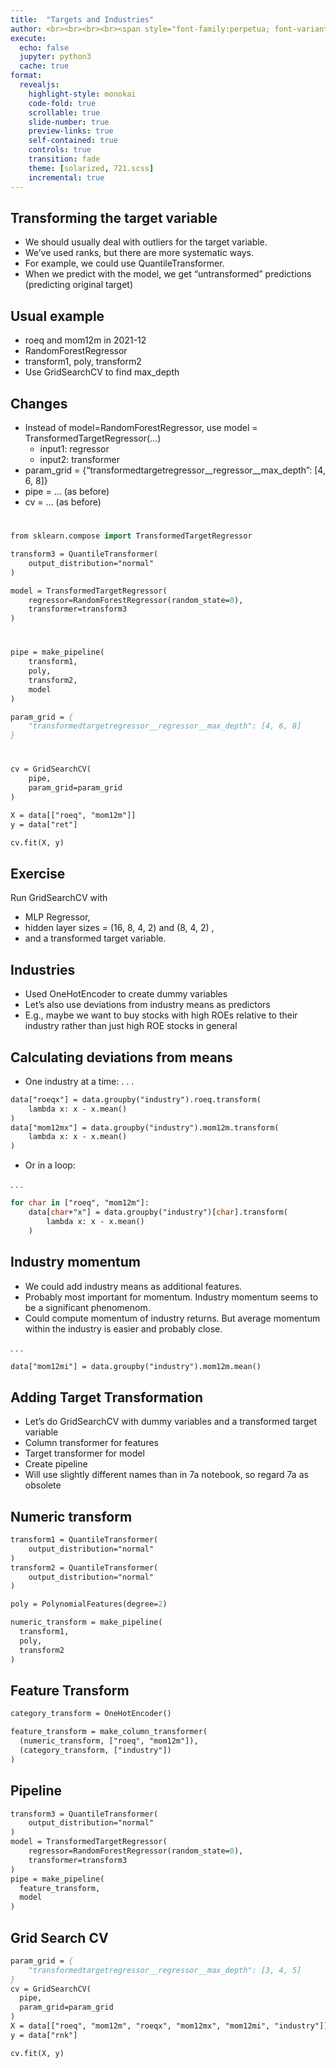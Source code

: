 ```yaml
---
title:  "Targets and Industries"
author: <br><br><br><br><span style="font-family:perpetua; font-variant:small-caps; color:#404040;">Kerry Back</span><br><br><img src="RiceBusiness-transparent-logo-sm.png"  height=80>
execute:
  echo: false
  jupyter: python3
  cache: true
format: 
  revealjs:
    highlight-style: monokai
    code-fold: true
    scrollable: true
    slide-number: true
    preview-links: true
    self-contained: true
    controls: true
    transition: fade
    theme: [solarized, 721.scss]
    incremental: true
---
```


## Transforming the target variable

- We should usually deal with outliers for the target variable.
- We've used ranks, but there are more systematic ways.
- For example, we could use QuantileTransformer.
- When we predict with the model, we get "untransformed" predictions (predicting original target)

## Usual example

- roeq and mom12m in 2021-12
- RandomForestRegressor
- transform1, poly, transform2 
- Use GridSearchCV to find max_depth

## Changes

- Instead of model=RandomForestRegressor, use
model = TransformedTargetRegressor(...)
  - input1: regressor
  - input2: transformer
- param_grid = {"transformedtargetregressor__regressor__max_depth": [4, 6, 8]}
- pipe = ... (as before)
- cv = ... (as before)

#

```.p
from sklearn.compose import TransformedTargetRegressor

transform3 = QuantileTransformer(
    output_distribution="normal"
)

model = TransformedTargetRegressor(
    regressor=RandomForestRegressor(random_state=0),
    transformer=transform3
)
```

#

```.p
pipe = make_pipeline(
    transform1,
    poly,
    transform2,
    model
)

param_grid = {
    "transformedtargetregressor__regressor__max_depth": [4, 6, 8]
}
```

#

```.p
cv = GridSearchCV(
    pipe, 
    param_grid=param_grid
)

X = data[["roeq", "mom12m"]]
y = data["ret"]

cv.fit(X, y)
```

## Exercise

Run GridSearchCV with 

- MLP Regressor, 
- hidden layer sizes = (16, 8, 4, 2) and (8, 4, 2) , 
- and a transformed target variable.

## Industries

- Used OneHotEncoder to create dummy variables
- Let's also use deviations from industry means as predictors
- E.g., maybe we want to buy stocks with high ROEs relative to their industry rather than just high ROE stocks in general

## Calculating deviations from means

- One industry at a time:
. . .

```.p
data["roeqx"] = data.groupby("industry").roeq.transform(
    lambda x: x - x.mean()
)
data["mom12mx"] = data.groupby("industry").mom12m.transform(
    lambda x: x - x.mean()
)
```

- Or in a loop:

. . .

```.p
for char in ["roeq", "mom12m"]:
    data[char+"x"] = data.groupby("industry")[char].transform(
        lambda x: x - x.mean()
    )
```

## Industry momentum

- We could add industry means as additional features.
- Probably most important for momentum.  Industry momentum seems to be a significant phenomenom.
- Could compute momentum of industry returns.  But average momentum within the industry is easier and probably close.

. . .

```p
data["mom12mi"] = data.groupby("industry").mom12m.mean()
```

## Adding Target Transformation

- Let's do GridSearchCV with dummy variables and a transformed target variable
- Column transformer for features
- Target transformer for model
- Create pipeline
- Will use slightly different names than in 7a notebook, so regard 7a as obsolete

## Numeric transform

```.p
transform1 = QuantileTransformer(
    output_distribution="normal"
)
transform2 = QuantileTransformer(
    output_distribution="normal"
)

poly = PolynomialFeatures(degree=2)

numeric_transform = make_pipeline(
  transform1,
  poly,
  transform2
)
```

## Feature Transform

```.p
category_transform = OneHotEncoder()

feature_transform = make_column_transformer(
  (numeric_transform, ["roeq", "mom12m"]),
  (category_transform, ["industry"])
)
```



## Pipeline

```.p
transform3 = QuantileTransformer(
    output_distribution="normal"
)
model = TransformedTargetRegressor(
    regressor=RandomForestRegressor(random_state=0),
    transformer=transform3
)
pipe = make_pipeline(
  feature_transform,
  model
)
```

## Grid Search CV

```.p
param_grid = {
    "transformedtargetregressor__regressor__max_depth": [3, 4, 5]
}
cv = GridSearchCV(
  pipe, 
  param_grid=param_grid
)
X = data[["roeq", "mom12m", "roeqx", "mom12mx", "mom12mi", "industry"]]
y = data["rnk"]

cv.fit(X, y)
```


